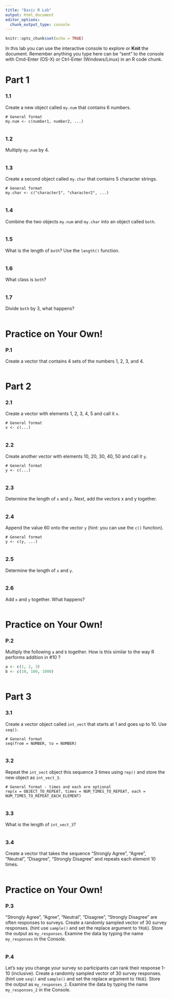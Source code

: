 ```yaml
---
title: "Basic R Lab"
output: html_document
editor_options: 
  chunk_output_type: console
---
```


```r
knitr::opts_chunk$set(echo = TRUE)
```


In this lab you can use the interactive console to explore or **Knit** the document. 
Remember anything you type here can be "sent" to the console with Cmd-Enter (OS-X) or Ctrl-Enter (Windows/Linux) in an R code chunk.


# Part 1

### 1.1 

Create a new object called `my.num` that contains 6 numbers.

```
# General format
my.num <- c(number1, number2, ...)
```

```r

```

### 1.2

Multiply `my.num` by 4.

```r

```

### 1.3

Create a second object called `my.char` that contains 5 character strings.

```
# General format
my.char <- c("character1", "character2", ...)
```

```r

```

### 1.4

Combine the two objects `my.num` and `my.char` into an object called `both`.

```r

```

### 1.5

What is the length of `both`? Use the `length()` function.

```r

```

### 1.6 

What class is `both`?

```r

```

### 1.7

Divide `both` by 3, what happens?

```r

```

# Practice on Your Own!

### P.1

Create a vector that contains 4 sets of the numbers 1, 2, 3, and 4.

```r

```


# Part 2

### 2.1

Create a vector with elements 1, 2, 3, 4, 5 and call it `x`.

```
# General format
x <- c(...)
```
 
```r

```

### 2.2

Create another vector with elements 10, 20, 30, 40, 50 and call it `y`.

```
# General format
y <- c(...)
```

```r

```

### 2.3

Determine the length of `x` and `y`. Next, add the vectors x and y together.

```r

```

### 2.4

Append the value 60 onto the vector `y` (hint: you can use the `c()` function).

```
# General format
y <- c(y, ...)
```

```r

```

### 2.5

Determine the length of `x` and `y`.

```r

```

### 2.6

Add `x` and `y` together. What happens?

```r

```


# Practice on Your Own!

### P.2

Multiply the following `a` and `b` together. How is this similar to the way R performs addition in #10 ?

```r
a <- c(1, 2, 3)
b <- c(10, 100, 1000)
```

```r

```


# Part 3

### 3.1

Create a vector object called `int_vect` that starts at 1 and goes up to 10. Use `seq()`.

```
# General format
seq(from = NUMBER, to = NUMBER)
```

```r

```

### 3.2

Repeat the `int_vect` object this sequence 3 times using `rep()` and store the new object as `int_vect_3`.

```
# General format - times and each are optional
rep(x = OBJECT_TO_REPEAT, times = NUM_TIMES_TO_REPEAT, each = NUM_TIMES_TO_REPEAT_EACH_ELEMENT)
```

```r

```

### 3.3

What is the length of `int_vect_3`?

```r

```

### 3.4

Create a vector that takes the sequence "Strongly Agree", "Agree", "Neutral", "Disagree", "Strongly Disagree" and repeats each element 10 times.

```r

```


# Practice on Your Own!

### P.3

"Strongly Agree", "Agree", "Neutral", "Disagree", "Strongly Disagree" are often responses to surveys. Create a randomly sampled vector of 30 survey responses. (hint use `sample()` and set the replace argument to `TRUE`). Store the output as `my_responses`. Examine the data by typing the name `my_responses` in the Console.

```r

```

### P.4

Let's say you change your survey so participants can rank their response 1-10 (inclusive). Create a randomly sampled vector of 30 survey responses. (hint use `seq()` and `sample()` and set the replace argument to `TRUE`). Store the output as `my_responses_2`. Examine the data by typing the name `my_responses_2` in the Console.

```r

```
